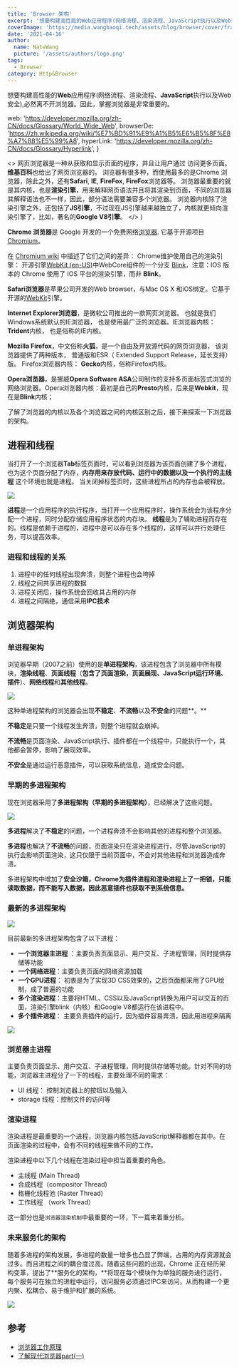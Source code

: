 ```yaml
---
title: 'Browser 架构'
excerpt: '想要构建高性能的Web应用程序(网络流程、渲染流程、JavaScript执行以及Web安全),必然离不开浏览器。因此，掌握浏览器是非常重要的。'
coverImage: 'https://media.wangbaoqi.tech/assets/blog/browser/cover/frame.webp'
date: '2021-04-16'
author:
  name: NateWang
  picture: '/assets/authors/logo.png'
tags:
  - Browser
category: Http&Browser
---
```



想要构建高性能的**Web**应用程序(网络流程、渲染流程、**JavaScript**执行以及Web安全),必然离不开浏览器。因此，掌握浏览器是非常重要的。

  web: 'https://developer.mozilla.org/zh-CN/docs/Glossary/World_Wide_Web',
  browserDe: 'https://zh.wikipedia.org/wiki/%E7%BD%91%E9%A1%B5%E6%B5%8F%E8%A7%88%E5%99%A8',
  hyperLink: 'https://developer.mozilla.org/zh-CN/docs/Glossary/Hyperlink',
}

  <>
    <Para>
      网页浏览器是一种从<Link href={link.web} val='Web'/>获取和显示页面的程序，并且让用户通过 <Link href={link.hyperLink} val='超链接'/>访问更多页面。 
      <Strong>维基百科</Strong>也给出了网页浏览器的<Link href={link.browserDe} val='定义'/>。
    </Para>
    <Para>
      浏览器有很多种，而使用最多的是Chrome 浏览器，除此之外，还有<Strong>Safari</Strong>, <Strong>IE</Strong>, <Strong>FireFox</Strong>, <Strong>FireFox</Strong>浏览器等。
    </Para>
    <Para>
      浏览器最重要的就是其内核，也是<Strong>渲染引擎</Strong>，用来解释网页语法并且将其渲染到页面，不同的浏览器其解释语法也不一样，因此，部分语法需要兼容多个浏览器。
    </Para>
    <Para>
      浏览器内核除了渲染引擎之外，还包括了<Strong>JS引擎</Strong>，不过现在JS引擎越来越独立了，内核就更倾向渲染引擎了，比如，著名的<Strong>Google V8引擎</Strong>。
    </Para>
  </>
)


<SideNote type='info' title='那什么是浏览器' children={cBox}/>

**Chrome 浏览器**是 Google 开发的一个免费网络[浏览器](https://developer.mozilla.org/zh-CN/docs/Glossary/Browser). 它基于开源项目 [Chromium](https://www.chromium.org)。 

在 [Chromium wiki](https://code.google.com/p/chromium/wiki/ChromiumBrowserVsGoogleChrome) 中描述了它们之间的差异： Chrome维护使用自己的渲染引擎： 开源引擎[WebKit (en-US)](https://developer.mozilla.org/en-US/docs/Glossary/WebKit)中WebCore组件的一个分支 [Blink](https://developer.mozilla.org/zh-CN/docs/Glossary/Blink)，注意：IOS 版本的 Chrome 使用了 IOS 平台的渲染引擎，而非 **Blink**。

**Safari浏览器**是苹果公司开发的Web browser，与Mac OS X 和iOS绑定。它基于开源的[WebKit](https://www.webkit.org)引擎。

**Internet Explorer浏览器**，是微软公司推出的一款网页浏览器。 也就是我们Windows系统默认的IE浏览器， 也是使用最广泛的浏览器。IE浏览器内核： **Trident**内核， 也是俗称的IE内核。

**Mozilla Firefox**，中文俗称**火狐**，是一个自由及开放源代码的网页浏览器， 该浏览器提供了两种版本， 普通版和ESR（ Extended Support Release，延长支持）版。 Firefox浏览器内核： **Gecko**内核，俗称Firefox内核。

**Opera浏览器**，是挪威**Opera Software ASA**公司制作的支持多页面标签式浏览的网络浏览器。Opera浏览器内核：最初是自己的**Presto**内核，后来是**Webkit**，现在是**Blink**内核；

了解了浏览器的内核以及各个浏览器之间的内核区别之后，接下来探索一下浏览器的架构。

## 进程和线程

当打开了一个浏览器**Tab**标签页面时，可以看到浏览器为该页面创建了多个进程，也为这个页面分配了内存，**内存用来存放代码、运行中的数据以及一个执行的主线程** 这个环境也就是进程。 当关闭掉标签页时，这些进程所占的内存也会被释放。

![](https://media.wangbaoqi.tech/assets/blog/browser/browser-m.webp)

**进程**是一个应用程序的执行程序，当打开一个应用程序时，操作系统会为该程序分配一个进程，同时分配存储应用程序状态的内存块。
**线程**是为了辅助进程而存在的。线程是依赖于进程的，进程中是可以存在多个线程的，这样可以并行处理任务，可以提高效率。

### 进程和线程的关系

1. 进程中的任何线程出现奔溃，则整个进程也会垮掉
2. 线程之间共享进程的数据
3. 进程关闭后，操作系统会回收其占用的内存
4. 进程之间隔绝，通信采用**IPC技术**

## 浏览器架构

### 单进程架构

浏览器早期（2007之前）使用的是**单进程架构**，该进程包含了浏览器中所有模块，**渲染线程**、**页面线程**（**包含了页面渲染，页面展现、JavaScript运行环境、插件**）、**网络线程**和**其他线程**。

![](https://media.wangbaoqi.tech/assets/blog/browser/browser-e.webp)

这种单进程架构的浏览器会出现**不稳定**、**不流畅**以及**不安全**的问题**。**

**不稳定**是只要一个线程发生奔溃，则整个进程就会崩掉。

**不流畅**是页面渲染、JavaScript执行、插件都在一个线程中，只能执行一个，其他都会暂停，影响了展现效率。

**不安全**是通过运行恶意插件，可以获取系统信息，造成安全问题。

### **早期的多进程架构**

现在浏览器采用了**多进程架构（早期的多进程架构）**，已经解决了这些问题。

![](https://media.wangbaoqi.tech/assets/blog/browser/browser-n.webp)

**多进程**解决了**不稳定**的问题，一个进程奔溃不会影响其他的进程和整个浏览器。

**多进程**也解决了**不流畅**的问题，页面渲染只在渲染进程进行，尽管JavaScript的执行会影响页面渲染，这只仅限于当前页面中，不会对其他进程和浏览器造成奔溃。

多进程架构中增加了**安全沙箱，Chrome为插件进程和渲染进程上了一把锁，只能读取数据，而不能写入数据，**因此恶意插件也获取不到系统信息**。**

### 最新的多进程架构

![](https://media.wangbaoqi.tech/assets/blog/browser/browser-p.webp)

目前最新的多进程架构包含了以下进程：

* **一个浏览器主进程** ：主要负责页面显示、用户交互、子进程管理，同时提供存储等功能
* **一个网络进程**：主要负责页面的网络资源加载
* **一个GPU进程**： 初衷是为了实现3D CSS效果的，之后页面都采用了GPU绘制，成了普遍的功能
* **多个渲染进程**：主要将HTML、CSS以及JavaScript转换为用户可以交互的页面，渲染引擎blink（内核）和Google V8都运行在该进程中。
* **多个插件进程**： 主要负责插件的运行，因为插件容易奔溃，因此用进程来隔离

![](https://media.wangbaoqi.tech/assets/blog/browser/browserui.webp)

### 浏览器主进程

主要负责页面显示、用户交互、子进程管理，同时提供存储等功能。针对不同的功能，浏览器主进程分了一下的线程，主要处理不同的需求：

* UI 线程： 控制浏览器上的按钮以及输入
* storage 线程：控制文件的访问等

### 渲染进程

渲染进程是最重要的一个进程，浏览器内核包括JavaScript解释器都在其中。在页面渲染的过程中，会有不同的线程来做不同的工作。

渲染进程中以下几个线程在渲染过程中担当着重要的角色。

* 主线程 (Main Thread)
* 合成线程（compositor Thread)
* 格栅化线程池 (Raster Thread)
* 工作线程 （work Thread）

这一部分也是`浏览器渲染机制`中最重要的一环，下一篇来着重分析。

### 未来服务化的架构

随着多进程的架构发展，多进程的数量一增多也凸显了弊端，占用的内存资源就会过多。而且进程之间的耦合度过高。随着这些问题的出现，Chrome 正在经历架构变革，提出了**服务化的架构，**将现在每个模块作为单独的服务进行运行，每个服务可在独立的进程中运行，访问服务必须通过IPC来访问，从而构建一个更内聚、松耦合、易于维护和扩展的系统。

![](https://media.wangbaoqi.tech/assets/blog/browser/browser-s.webp)

## 参考

* [浏览器工作原理](https://time.geekbang.org/column/article/116588)
* [了解现代浏览器part(一)](https://developers.google.com/web/updates/2018/09/inside-browser-part1)